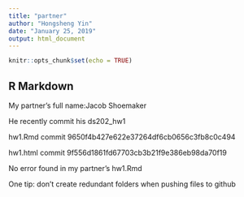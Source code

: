 ```yaml
---
title: "partner"
author: "Hongsheng Yin"
date: "January 25, 2019"
output: html_document
---
```


```r
knitr::opts_chunk$set(echo = TRUE)
```

## R Markdown
My partner's full name:Jacob Shoemaker

He recently commit his ds202_hw1

hw1.Rmd commit 9650f4b427e622e37264df6cb0656c3fb8c0c494

hw1.html commit 9f556d1861fd67703cb3b21f9e386eb98da70f19

No error found in my partner's hw1.Rmd

One tip: don't create redundant folders when pushing files to github

